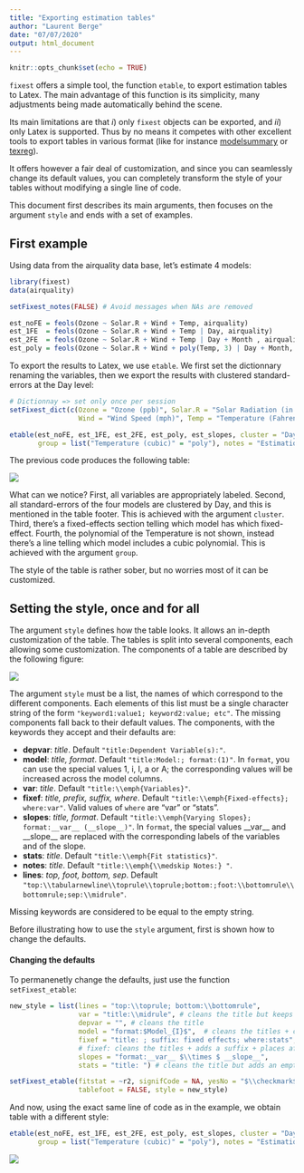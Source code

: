 ```yaml
---
title: "Exporting estimation tables"
author: "Laurent Berge"
date: "07/07/2020"
output: html_document
---
```


```r
knitr::opts_chunk$set(echo = TRUE)
```

`fixest` offers a simple tool, the function `etable`, to export estimation tables to Latex. The main advantage of this function is its simplicity, many adjustments being made automatically behind the scene. 

Its main limitations are that *i*) only `fixest` objects can be exported, and *ii*) only Latex is supported. Thus by no means it competes with other excellent tools to export tables in various format (like for instance [modelsummary](https://cran.r-project.org/package=modelsummary) or [texreg](https://cran.r-project.org/package=texreg)). 

It offers however a fair deal of customization, and since you can seamlessly change its default values, you can completely transform the style of your tables without modifying a single line of code. 

This document first describes its main arguments, then focuses on the argument `style` and ends with a set of examples.

## First example

Using data from the airquality data base, let's estimate 4 models:

```r
library(fixest)
data(airquality)

setFixest_notes(FALSE) # Avoid messages when NAs are removed

est_noFE = feols(Ozone ~ Solar.R + Wind + Temp, airquality)
est_1FE  = feols(Ozone ~ Solar.R + Wind + Temp | Day, airquality)
est_2FE  = feols(Ozone ~ Solar.R + Wind + Temp | Day + Month , airquality)
est_poly = feols(Ozone ~ Solar.R + Wind + poly(Temp, 3) | Day + Month, airquality)
```

To export the results to Latex, we use `etable`. We first set the dictionnary renaming the variables, then we export the results with clustered standard-errors at the Day level:

```r
# Dictionnay => set only once per session
setFixest_dict(c(Ozone = "Ozone (ppb)", Solar.R = "Solar Radiation (in Langleys)",
                 Wind = "Wind Speed (mph)", Temp = "Temperature (Fahrenheit)"))

etable(est_noFE, est_1FE, est_2FE, est_poly, est_slopes, cluster = "Day", file = file,
       group = list("Temperature (cubic)" = "poly"), notes = "Estimation of 5 models.")

```

The previous code produces the following table:

![](https://github.com/lrberge/fixest/blob/master/vignettes/images/etable/first_table.PNG?raw=true)

What can we notice? First, all variables are appropriately labeled. Second, all standard-errors of the four models are clustered by Day, and this is mentioned in the table footer. This is achieved with the argument `cluster`. Third, there's a fixed-effects section telling which model has which fixed-effect. Fourth, the polynomial of the Temperature is not shown, instead there's a line telling which model includes a cubic polynomial. This is achieved with the argument `group`. 

The style of the table is rather sober, but no worries most of it can be customized.


## Setting the style, once and for all

The argument `style` defines how the table looks. It allows an in-depth customization of the table. The tables is split into several components, each allowing some customization. The components of a table are described by the following figure:

![](https://github.com/lrberge/fixest/blob/master/vignettes/images/etable/style_explanation.png?raw=true)

The argument `style` must be a list, the names of which correspond to the different components. Each elements of this list must be a single character string of the form `"keyword1:value1; keyword2:value; etc"`. The missing components fall back to their default values. The components, with the keywords they accept and their defaults are:

 - **depvar**: *title*. Default `"title:Dependent Variable(s):"`.
 - **model**: *title, format*. Default `"title:Model:; format:(1)"`. In `format`, you can use the special values 1, i, I, a or A; the corresponding values will be increased across the model columns.
 - **var**: *title*. Default `"title:\\emph{Variables}"`.
 - **fixef**: *title, prefix, suffix, where*. Default `"title:\\emph{Fixed-effects}; where:var"`. Valid values of `where` are "var" or "stats".
 - **slopes**: *title, format*.  Default `"title:\\emph{Varying Slopes}; format:__var__ (__slope__)"`. In `format`, the special values \_\_var\_\_ and \_\_slope\_\_ are replaced with the corresponding labels of the variables and of the slope.
 - **stats**: *title*.  Default `"title:\\emph{Fit statistics}"`.
 - **notes**: *title*.  Default `"title:\\emph{\\medskip Notes:} "`.
 - **lines**: *top, foot, bottom, sep*.  Default `"top:\\tabularnewline\\toprule\\toprule;bottom:;foot:\\bottomrule\\bottomrule;sep:\\midrule"`.

Missing keywords are considered to be equal to the empty string.

Before illustrating how to use the `style` argument, first is shown how to change the defaults.

#### Changing the defaults 

To permanenetly change the defaults, just use the function `setFixest_etable`:

```r
new_style = list(lines = "top:\\toprule; bottom:\\bottomrule",
                 var = "title:\\midrule", # cleans the title but keeps line
                 depvar = "", # cleans the title
                 model = "format:$Model_{I}$",  # cleans the titles + changes model format
                 fixef = "title: ; suffix: fixed effects; where:stats",
                 # fixef: cleans the titles + adds a suffix + places after the stats
                 slopes = "format:__var__ $\\times $ __slope__",
                 stats = "title: ") # cleans the title but adds an empty line

setFixest_etable(fitstat = ~r2, signifCode = NA, yesNo = "$\\checkmark$",
                 tablefoot = FALSE, style = new_style)
```

And now, using the exact same line of code as in the example, we obtain table with a different style:


```r
etable(est_noFE, est_1FE, est_2FE, est_poly, est_slopes, cluster = "Day", file = file,
       group = list("Temperature (cubic)" = "poly"), notes = "Estimation of 5 models.")
```

![](https://github.com/lrberge/fixest/blob/master/vignettes/images/etable/table_new_style.PNG?raw=true)

